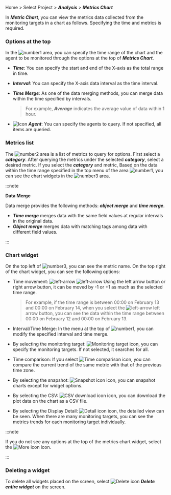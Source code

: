 Home > Select Project > **_Analysis_** > **_Metrics Chart_**

In **_Metric Chart_**, you can view the metrics data collected from the monitoring targets in a chart as follows. Specifying the time and metrics is required.

<ImgLang img='metrics-chart-sv.png' desc='Metrics Chart' />

### Options at the top

In the ![number1](/img/number-01.png) area, you can specify the time range of the chart and the agent to be monitored through the options at the top of **_Metrics Chart_**.

- **_Time_**: You can specify the start and end of the X-axis as the total range in time.

- **_Interval_**: You can specify the X-axis data interval as the time interval.

- **_Time Merge_**: As one of the data merging methods, you can merge data within the time specified by intervals.

  > For example, **_Average_** indicates the average value of data within 1 hour.

- ![Icon](/img/ic-pageview.svg) **_Agent_**: You can specify the agents to query. If not specified, all items are queried.

### Metrics list

The ![number2](/img/number-02.png) area is a list of metrics to query for options. First select a **_category_**. After querying the metrics under the selected **_category_**, select a desired metric. If you select the **_category_** and metric, Based on the data within the time range specified in the top menu of the area ![number1](/img/number-01.png), you can see the chart widgets in the ![number3](/img/number-03.png) area.

:::note 

**Data Merge**

Data merge provides the following methods: **_object merge_** and **_time merge_**. 

- **_Time merge_** merges data with the same field values at regular intervals in the original data. 
- **_Object merge_** merges data with matching tags among data with different field values.

:::

### Chart widget

On the top left of ![number3](/img/number-03.png), you can see the metric name. On the top right of the chart widget, you can see the following options:

<ImgLang img='metrics-chart-cpu-widget-upper.png' desc='Top of the metrics chart widget' />

- Time movement: ![left-arrow](/img/ic-caret-left.svg) ![left-arrow](/img/ic-caret-right.svg) Using the left arrow button or right arrow button, it can be moved by -1 or +1 as much as the selected time range. 

  > For example, if the time range is between 00:00 on February 13 and 00:00 on February 14, when you select the ![left-arrow](/img/ic-caret-left.svg) left arrow button, you can see the data within the time range between 00:00 on February 12 and 00:00 on February 13.

- Interval/Time Merge: In the menu at the top of ![number1](/img/number-01.png), you can modify the specified interval and time merge.

- By selecting the monitoring target: ![Monitoring target icon](/img/ic-filter-bl.svg), you can specify the monitoring targets. If not selected, it searches for all.

- Time comparison: If you select ![Time comparison icon](/img/ic-hourgalss.svg), you can compare the current trend of the same metric with that of the previous time zone.

- By selecting the snapshot: ![Snapshot icon](/img/ic-camera.svg) icon, you can snapshot charts except for widget options.

- By selecting the CSV: ![CSV download icon](/img/ico-csv.svg) icon, you can download the plot data on the chart as a CSV file.

- By selecting the Display Detail: ![Detail icon](/img/ico-detail.svg) icon, the detailed view can be seen. When there are many monitoring targets, you can see the metrics trends for each monitoring target individually.

:::note

If you do not see any options at the top of the metrics chart widget, select the ![More icon](/img/ico-more.svg) icon.

:::

### Deleting a widget

To delete all widgets placed on the screen, select ![Delete icon](/img/ico-trash.svg) **_Delete entire widget_** on the screen.
